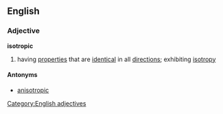 ==English==
===Adjective===
[[Category:English adjectives]]
'''isotropic'''
#{{physics}} having [[properties]] that are [[identical]] in all [[direction]]s; exhibiting [[isotropy]]
====Antonyms====
* [[anisotropic]]